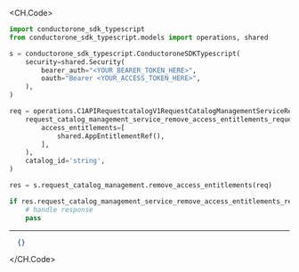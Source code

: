 
<CH.Code>
```python RemoveAccessEntitlements.py
import conductorone_sdk_typescript
from conductorone_sdk_typescript.models import operations, shared

s = conductorone_sdk_typescript.ConductoroneSDKTypescript(
    security=shared.Security(
        bearer_auth="<YOUR_BEARER_TOKEN_HERE>",
        oauth="Bearer <YOUR_ACCESS_TOKEN_HERE>",
    ),
)

req = operations.C1APIRequestcatalogV1RequestCatalogManagementServiceRemoveAccessEntitlementsRequest(
    request_catalog_management_service_remove_access_entitlements_request=shared.RequestCatalogManagementServiceRemoveAccessEntitlementsRequest(
        access_entitlements=[
            shared.AppEntitlementRef(),
        ],
    ),
    catalog_id='string',
)

res = s.request_catalog_management.remove_access_entitlements(req)

if res.request_catalog_management_service_remove_access_entitlements_response is not None:
    # handle response
    pass
```
---

```json Example Response
  {}
```
</CH.Code>
